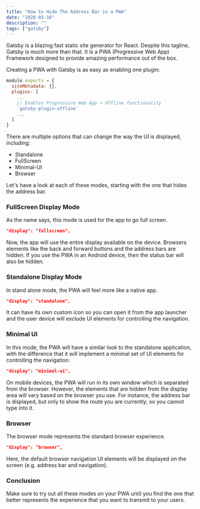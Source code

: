 ```yaml
---
title: "How to Hide The Address Bar in a PWA"
date: "2020-03-16"
description: ""
tags: ["gatsby"]
---
```


Gatsby is a blazing fast static site generator for React. Despite this tagline, Gatsby is much more than that.
It is a PWA (Progressive Web App) Framework designed to provide amazing performance out of the box.

Creating a PWA with Gatsby is as easy as enabling one plugin:

```js title="gatsby-config.js"
module.exports = {
  siteMetadata: {},
  plugins: [
    ...
    // Enables Progressive Web App + Offline functionality
    `gatsby-plugin-offline`
    ...
  ]
}
```

There are multiple options that can change the way the UI is displayed, including:

- Standalone
- FullScreen
- Minimal-UI
- Browser

Let's have a look at each of these modes, starting with the one that hides the address bar.

### FullScreen Display Mode

As the name says, this mode is used for the app to go full screen.

```json
"display": "fullscreen",
```

Now, the app will use the entire display available on the device.
Browsers elements like the back and forward buttons and the address bars are hidden.
If you use the PWA in an Android device, then the status bar will also be hidden.

### Standalone Display Mode

In stand alone mode, the PWA will feel more like a native app.

```json
"display": "standalone",
```

It can have its own custom icon so you can open it from the app launcher and the user device will exclude UI elements for controlling the navigation.

### Minimal UI

In this mode, the PWA will have a similar look to the standalone application, with the difference that it will implement a minimal set of UI elements for controlling the navigation:

```json
"display": "minimal-ui",
```

On mobile devices, the PWA will run in its own window which is separated from the browser.
However, the elements that are hidden from the display area will vary based on the browser you use.
For instance, the address bar is displayed, but only to show the route you are currently; so you cannot type into it.

### Browser

The browser mode represents the standard browser experience.

```json
"display": "browser",
```

Here, the default browser navigation UI elements will be displayed on the screen (e.g. address bar and navigation).

### Conclusion

Make sure to try out all these modes on your PWA until you find the one that better represents the experience that you want to transmit to your users.
